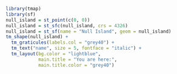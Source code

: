 <!-- You are nowhere! -->

```r
library(tmap)
library(sf)
null_island = st_point(c(0, 0))
null_island = st_sfc(null_island, crs = 4326)
null_island = st_sf(name = "Null Island", geom = null_island)
tm_shape(null_island) +
  tm_graticules(labels.col = "grey40") +
  tm_text("name", size = 5, fontface = "italic") +
  tm_layout(bg.color = "lightblue",
            main.title = "You are here:",
            main.title.color = "grey40")
```

